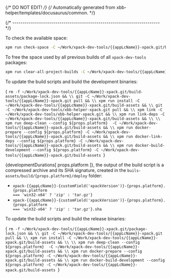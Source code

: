 {/* DO NOT EDIT! */}
{/* Automatically generated from xbb-helper/templates/docusaurus/common. */}




{/* ------------------------------------------------------------------------ */}

To check the available space:

```sh
xpm run check-space -C ~/Work/xpack-dev-tools/{{appLcName}}-xpack.git/build-assets
```

To free the space used by all previous builds of all `xpack-dev-tools` packages:

```sh
xpm run clear-all-project-builds -C ~/Work/xpack-dev-tools/{{appLcName}}-xpack.git/build-assets
```

To update the build scripts and build the development binaries:

<CodeBlock language="sh"> {
`rm -f ~/Work/xpack-dev-tools/{{appLcName}}-xpack.git/build-assets/package-lock.json && \\
git -C ~/Work/xpack-dev-tools/{{appLcName}}-xpack.git pull && \\
xpm run install -C ~/Work/xpack-dev-tools/{{appLcName}}-xpack.git/build-assets && \\
git -C ~/Work/xpack-dev-tools/xbb-helper-xpack.git pull && \\
xpm link -C ~/Work/xpack-dev-tools/xbb-helper-xpack.git && \\
xpm run link-deps -C ~/Work/xpack-dev-tools/{{appLcName}}-xpack.git/build-assets && \\
\\
xpm run deep-clean --config ${props.platform}  -C ~/Work/xpack-dev-tools/{{appLcName}}-xpack.git/build-assets && \\
xpm run docker-prepare --config ${props.platform} -C ~/Work/xpack-dev-tools/{{appLcName}}-xpack.git/build-assets && \\
xpm run docker-link-deps --config ${props.platform} -C ~/Work/xpack-dev-tools/{{appLcName}}-xpack.git/build-assets && \\
xpm run docker-build-development --config ${props.platform} -C ~/Work/xpack-dev-tools/{{appLcName}}-xpack.git/build-assets
`} </CodeBlock>

{developmentDurations[ props.platform ]}, the output of the build script is a compressed
archive and its SHA signature, created in
the <code>buils-assets/build/{props.platform}/deploy</code> folder:

* <code>xpack-{{appLcName}}-{customField('xpackVersion')}-{props.platform}.{props.platform === 'win32-x64' ? 'zip' : 'tar.gz'}</code>
* <code>xpack-{{appLcName}}-{customField('xpackVersion')}-{props.platform}.{props.platform === 'win32-x64' ? 'zip' : 'tar.gz'}.sha</code>

To update the build scripts and build the release binaries:

<CodeBlock language="sh"> {
`rm -f ~/Work/xpack-dev-tools/{{appLcName}}-xpack.git/package-lock.json && \\
git -C ~/Work/xpack-dev-tools/{{appLcName}}-xpack.git pull && \\
xpm run install -C ~/Work/xpack-dev-tools/{{appLcName}}-xpack.git/build-assets && \\
\\
xpm run deep-clean --config ${props.platform}  -C ~/Work/xpack-dev-tools/{{appLcName}}-xpack.git/build-assets && \\
xpm run docker-prepare --config ${props.platform} -C ~/Work/xpack-dev-tools/{{appLcName}}-xpack.git/build-assets && \\
xpm run docker-build-development --config ${props.platform} -C ~/Work/xpack-dev-tools/{{appLcName}}-xpack.git/build-assets
`} </CodeBlock>
